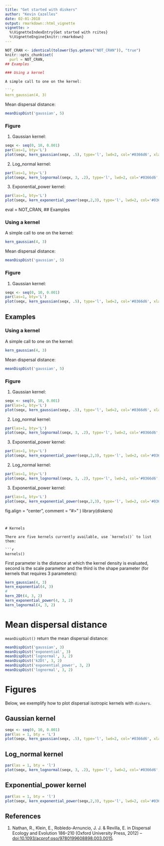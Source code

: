 ```yaml
---
title: "Get started with diskers"
author: "Kevin Cazelles"
date: 02-01-2018
output: rmarkdown::html_vignette
vignette: >
  %\VignetteIndexEntry{Get started with rcites}
  %\VignetteEngine{knitr::rmarkdown}
---
```



```r
NOT_CRAN <- identical(tolower(Sys.getenv("NOT_CRAN")), "true")
knitr::opts_chunk$set(
  purl = NOT_CRAN,
## Examples

### Using a kernel

A simple call to one on the kernel:

```r
kern_gaussian(4, 3)
```

Mean dispersal distance:

```r
meanDispDist('gaussian', 5)
```


### Figure

1. Gaussian kernel:

```r
seqx <- seq(0, 10, 0.001)
par(las=1, bty='L')
plot(seqx, kern_gaussian(seqx, .5), type='l', lwd=2, col='#0366d6', xlab='Distance', ylab='Density')
```

2. Log_normal kernel:

```r
par(las=1, bty='L')
plot(seqx, kern_lognormal(seqx, 3, .2), type='l', lwd=2, col='#0366d6', xlab='Distance', ylab='Density')
```

3. Exponential_power kernel:

```r
par(las=1, bty='L')
plot(seqx, kern_exponential_power(seqx,2,3), type='l', lwd=2, col='#0366d6', xlab='Distance', ylab='Density')
```

  eval = NOT_CRAN,
## Examples

### Using a kernel

A simple call to one on the kernel:

```r
kern_gaussian(4, 3)
```

Mean dispersal distance:

```r
meanDispDist('gaussian', 5)
```


### Figure

1. Gaussian kernel:

```r
seqx <- seq(0, 10, 0.001)
par(las=1, bty='L')
plot(seqx, kern_gaussian(seqx, .5), type='l', lwd=2, col='#0366d6', xlab='Distance', ylab='Density')
```
## Examples

### Using a kernel

A simple call to one on the kernel:

```r
kern_gaussian(4, 3)
```

Mean dispersal distance:

```r
meanDispDist('gaussian', 5)
```


### Figure

1. Gaussian kernel:

```r
seqx <- seq(0, 10, 0.001)
par(las=1, bty='L')
plot(seqx, kern_gaussian(seqx, .5), type='l', lwd=2, col='#0366d6', xlab='Distance', ylab='Density')
```

2. Log_normal kernel:

```r
par(las=1, bty='L')
plot(seqx, kern_lognormal(seqx, 3, .2), type='l', lwd=2, col='#0366d6', xlab='Distance', ylab='Density')
```

3. Exponential_power kernel:

```r
par(las=1, bty='L')
plot(seqx, kern_exponential_power(seqx,2,3), type='l', lwd=2, col='#0366d6', xlab='Distance', ylab='Density')
```


2. Log_normal kernel:

```r
par(las=1, bty='L')
plot(seqx, kern_lognormal(seqx, 3, .2), type='l', lwd=2, col='#0366d6', xlab='Distance', ylab='Density')
```

3. Exponential_power kernel:

```r
par(las=1, bty='L')
plot(seqx, kern_exponential_power(seqx,2,3), type='l', lwd=2, col='#0366d6', xlab='Distance', ylab='Density')
```

  fig.align = "center",
  comment = "#> "
)
library(diskers)
```


# Kernels

There are five kernels currently available, use `kernels()` to list them:

```r
kernels()
```

First parameter is the distance at which the kernel density is evaluated,
second is the scale parameter and the third is the shape parameter (for kernels that requires 3 parameters):

```r
kern_gaussian(4, 3)
kern_exponential(4, 3)
#
kern_2Dt(4, 3, 2)
kern_exponential_power(4, 3, 2)
kern_lognormal(4, 3, 2)
```

# Mean dispersal distance

`meanDispDist()` return the mean dispersal distance:

```r
meanDispDist('gaussian', 3)
meanDispDist('exponential', 3)
meanDispDist('lognormal', 3, 2)
meanDispDist('k2Dt', 3, 2)
meanDispDist('exponential_power', 3, 2)
meanDispDist('lognormal', 3, 2)
```


# Figures

Below, we exemplify how to plot dispersal isotropic kernels with `diskers`.

## Gaussian kernel

```r
seqx <- seq(0, 10, 0.001)
par(las = 1, bty = 'L')
plot(seqx, kern_gaussian(seqx, .5), type='l', lwd=2, col='#0366d6', xlab='Distance', ylab='Density')
```

## Log_normal kernel

```r
par(las = 1, bty = 'l')
plot(seqx, kern_lognormal(seqx, 3, .2), type='l', lwd=2, col='#0366d6', xlab='Distance', ylab='Density')
```

## Exponential_power kernel

```r
par(las = 1, bty = 'l')
plot(seqx, kern_exponential_power(seqx,2,3), type='l', lwd=2, col='#0366d6', xlab='Distance', ylab='Density')
```


## References

1. Nathan, R., Klein, E., Robledo-Arnuncio, J. J. & Revilla, E. in Dispersal
Ecology and Evolution 186–210 (Oxford University Press, 2012) -- [doi:10.1093/acprof:oso/9780199608898.003.0015](https://doi.org/10.1093/acprof:oso/9780199608898.003.0015).
